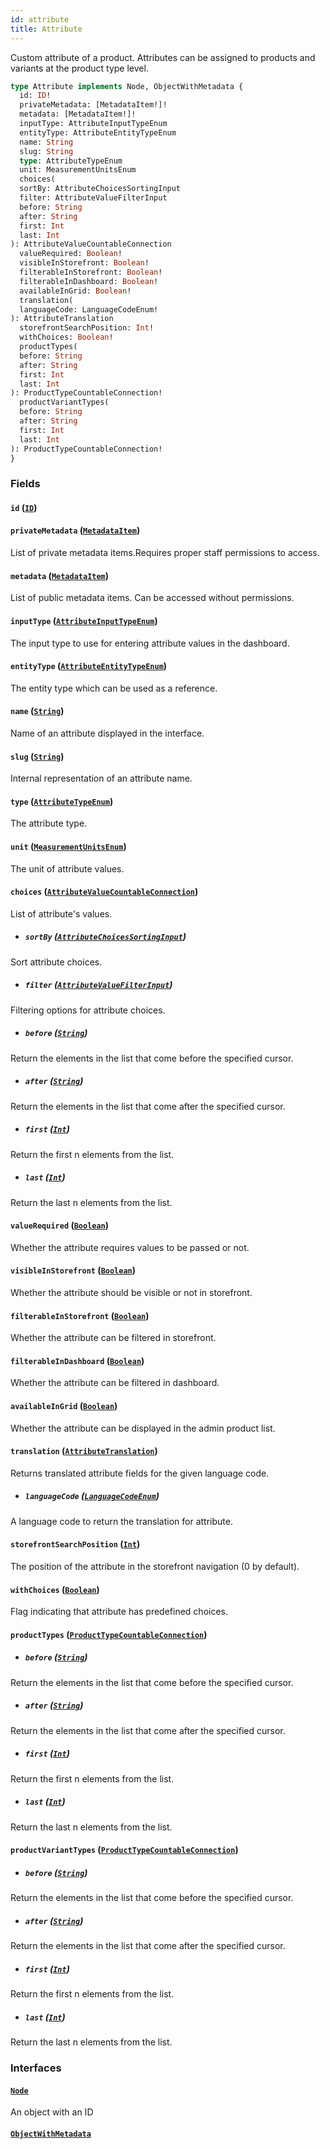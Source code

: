 ```yaml
---
id: attribute
title: Attribute
---
```



Custom attribute of a product. Attributes can be assigned to products and variants at the product type level.

```graphql
type Attribute implements Node, ObjectWithMetadata {
  id: ID!
  privateMetadata: [MetadataItem!]!
  metadata: [MetadataItem!]!
  inputType: AttributeInputTypeEnum
  entityType: AttributeEntityTypeEnum
  name: String
  slug: String
  type: AttributeTypeEnum
  unit: MeasurementUnitsEnum
  choices(
  sortBy: AttributeChoicesSortingInput
  filter: AttributeValueFilterInput
  before: String
  after: String
  first: Int
  last: Int
): AttributeValueCountableConnection
  valueRequired: Boolean!
  visibleInStorefront: Boolean!
  filterableInStorefront: Boolean!
  filterableInDashboard: Boolean!
  availableInGrid: Boolean!
  translation(
  languageCode: LanguageCodeEnum!
): AttributeTranslation
  storefrontSearchPosition: Int!
  withChoices: Boolean!
  productTypes(
  before: String
  after: String
  first: Int
  last: Int
): ProductTypeCountableConnection!
  productVariantTypes(
  before: String
  after: String
  first: Int
  last: Int
): ProductTypeCountableConnection!
}
```


### Fields

#### `id` ([`ID`](../../../developer/api-reference/scalars/id))




#### `privateMetadata` ([`MetadataItem`](../../../developer/api-reference/objects/metadata-item))

List of private metadata items.Requires proper staff permissions to access.


#### `metadata` ([`MetadataItem`](../../../developer/api-reference/objects/metadata-item))

List of public metadata items. Can be accessed without permissions.


#### `inputType` ([`AttributeInputTypeEnum`](../../../developer/api-reference/enums/attribute-input-type-enum))

The input type to use for entering attribute values in the dashboard.


#### `entityType` ([`AttributeEntityTypeEnum`](../../../developer/api-reference/enums/attribute-entity-type-enum))

The entity type which can be used as a reference.


#### `name` ([`String`](../../../developer/api-reference/scalars/string))

Name of an attribute displayed in the interface.


#### `slug` ([`String`](../../../developer/api-reference/scalars/string))

Internal representation of an attribute name.


#### `type` ([`AttributeTypeEnum`](../../../developer/api-reference/enums/attribute-type-enum))

The attribute type.


#### `unit` ([`MeasurementUnitsEnum`](../../../developer/api-reference/enums/measurement-units-enum))

The unit of attribute values.


#### `choices` ([`AttributeValueCountableConnection`](../../../developer/api-reference/objects/attribute-value-countable-connection))

List of attribute's values.
- ##### `sortBy` ([`AttributeChoicesSortingInput`](../../../developer/api-reference/inputs/attribute-choices-sorting-input))

Sort attribute choices.


- ##### `filter` ([`AttributeValueFilterInput`](../../../developer/api-reference/inputs/attribute-value-filter-input))

Filtering options for attribute choices.


- ##### `before` ([`String`](../../../developer/api-reference/scalars/string))

Return the elements in the list that come before the specified cursor.


- ##### `after` ([`String`](../../../developer/api-reference/scalars/string))

Return the elements in the list that come after the specified cursor.


- ##### `first` ([`Int`](../../../developer/api-reference/scalars/int))

Return the first n elements from the list.


- ##### `last` ([`Int`](../../../developer/api-reference/scalars/int))

Return the last n elements from the list.


#### `valueRequired` ([`Boolean`](../../../developer/api-reference/scalars/boolean))

Whether the attribute requires values to be passed or not.


#### `visibleInStorefront` ([`Boolean`](../../../developer/api-reference/scalars/boolean))

Whether the attribute should be visible or not in storefront.


#### `filterableInStorefront` ([`Boolean`](../../../developer/api-reference/scalars/boolean))

Whether the attribute can be filtered in storefront.


#### `filterableInDashboard` ([`Boolean`](../../../developer/api-reference/scalars/boolean))

Whether the attribute can be filtered in dashboard.


#### `availableInGrid` ([`Boolean`](../../../developer/api-reference/scalars/boolean))

Whether the attribute can be displayed in the admin product list.


#### `translation` ([`AttributeTranslation`](../../../developer/api-reference/objects/attribute-translation))

Returns translated attribute fields for the given language code.
- ##### `languageCode` ([`LanguageCodeEnum`](../../../developer/api-reference/enums/language-code-enum))

A language code to return the translation for attribute.


#### `storefrontSearchPosition` ([`Int`](../../../developer/api-reference/scalars/int))

The position of the attribute in the storefront navigation (0 by default).


#### `withChoices` ([`Boolean`](../../../developer/api-reference/scalars/boolean))

Flag indicating that attribute has predefined choices.


#### `productTypes` ([`ProductTypeCountableConnection`](../../../developer/api-reference/objects/product-type-countable-connection))


- ##### `before` ([`String`](../../../developer/api-reference/scalars/string))

Return the elements in the list that come before the specified cursor.


- ##### `after` ([`String`](../../../developer/api-reference/scalars/string))

Return the elements in the list that come after the specified cursor.


- ##### `first` ([`Int`](../../../developer/api-reference/scalars/int))

Return the first n elements from the list.


- ##### `last` ([`Int`](../../../developer/api-reference/scalars/int))

Return the last n elements from the list.


#### `productVariantTypes` ([`ProductTypeCountableConnection`](../../../developer/api-reference/objects/product-type-countable-connection))


- ##### `before` ([`String`](../../../developer/api-reference/scalars/string))

Return the elements in the list that come before the specified cursor.


- ##### `after` ([`String`](../../../developer/api-reference/scalars/string))

Return the elements in the list that come after the specified cursor.


- ##### `first` ([`Int`](../../../developer/api-reference/scalars/int))

Return the first n elements from the list.


- ##### `last` ([`Int`](../../../developer/api-reference/scalars/int))

Return the last n elements from the list.


### Interfaces

#### [`Node`](../../../developer/api-reference/interfaces/node) 

An object with an ID


#### [`ObjectWithMetadata`](../../../developer/api-reference/interfaces/object-with-metadata) 






